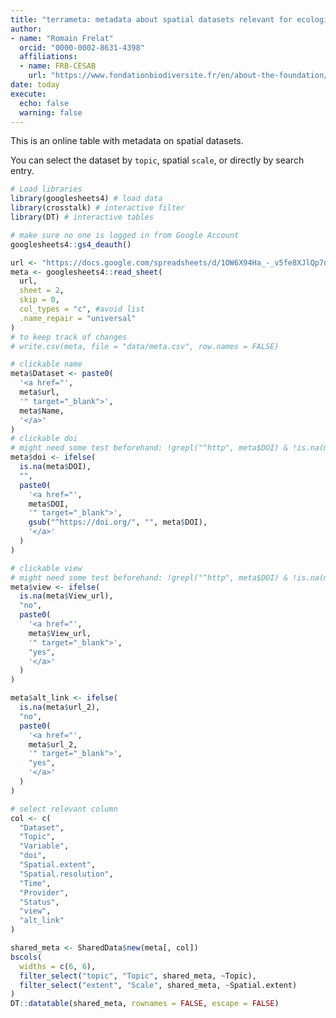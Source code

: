```yaml
---
title: "terrameta: metadata about spatial datasets relevant for ecologists"
author: 
- name: "Romain Frelat"
  orcid: "0000-0002-8631-4398"
  affiliations: 
  - name: FRB-CESAB
    url: "https://www.fondationbiodiversite.fr/en/about-the-foundation/le-cesab/"
date: today
execute:
  echo: false
  warning: false
---
```


This is an online table with metadata on spatial datasets.  

You can select the dataset by `topic`, spatial `scale`, or directly by search entry.  


```r

# Load libraries
library(googlesheets4) # load data
library(crosstalk) # interactive filter
library(DT) # interactive tables

# make sure no one is logged in from Google Account
googlesheets4::gs4_deauth()

url <- "https://docs.google.com/spreadsheets/d/1OW6X94Ha_-_v5fe8XJlQp7ncubgF1CG6LgAIUk1kFcY/"
meta <- googlesheets4::read_sheet(
  url,
  sheet = 2,
  skip = 0,
  col_types = "c", #avoid list
  .name_repair = "universal"
)
# to keep track of changes
# write.csv(meta, file = "data/meta.csv", row.names = FALSE)

# clickable name
meta$Dataset <- paste0(
  '<a href="',
  meta$url,
  '" target="_blank">',
  meta$Name,
  '</a>'
)
# clickable doi
# might need some test beforehand: !grepl("^http", meta$DOI) & !is.na(meta$DOI)
meta$doi <- ifelse(
  is.na(meta$DOI),
  "",
  paste0(
    '<a href="',
    meta$DOI,
    '" target="_blank">',
    gsub("^https://doi.org/", "", meta$DOI),
    '</a>'
  )
)

# clickable view
# might need some test beforehand: !grepl("^http", meta$DOI) & !is.na(meta$DOI)
meta$view <- ifelse(
  is.na(meta$View_url),
  "no",
  paste0(
    '<a href="',
    meta$View_url,
    '" target="_blank">',
    "yes",
    '</a>'
  )
)

meta$alt_link <- ifelse(
  is.na(meta$url_2),
  "no",
  paste0(
    '<a href="',
    meta$url_2,
    '" target="_blank">',
    "yes",
    '</a>'
  )
)

# select relevant column
col <- c(
  "Dataset",
  "Topic",
  "Variable",
  "doi",
  "Spatial.extent",
  "Spatial.resolution",
  "Time",
  "Provider",
  "Status",
  "view",
  "alt_link"
)
```



```r
shared_meta <- SharedData$new(meta[, col])
bscols(
  widths = c(6, 6),
  filter_select("topic", "Topic", shared_meta, ~Topic),
  filter_select("extent", "Scale", shared_meta, ~Spatial.extent)
)
DT::datatable(shared_meta, rownames = FALSE, escape = FALSE)
```
